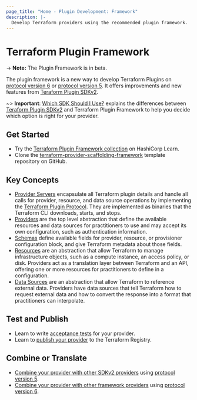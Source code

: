 ```yaml
---
page_title: "Home - Plugin Development: Framework"
description: |-
  Develop Terraform providers using the recommended plugin framework.
---
```


# Terraform Plugin Framework

-> **Note:** The Plugin Framework is in beta.

The plugin framework is a new way to develop Terraform Plugins on [protocol version 6](/plugin/how-terraform-works#protocol-version-6) or [protocol version 5](/plugin/how-terraform-works#protocol-version-5). It offers improvements and new features from [Teraform Plugin SDKv2](/plugin/sdkv2).

~> **Important**: [Which SDK Should I Use?](/plugin/which-sdk) explains the differences between [Teraform Plugin SDKv2](/plugin/sdkv2) and Terraform Plugin Framework to help you decide which option is right for your provider.

## Get Started

- Try the [Terraform Plugin Framework collection](https://learn.hashicorp.com/collections/terraform/providers-plugin-framework) on HashiCorp Learn.
- Clone the [terraform-provider-scaffolding-framework](https://github.com/hashicorp/terraform-provider-scaffolding-framework) template repository on GitHub.

## Key Concepts

- [Provider Servers](/terraform/plugin/framework/provider-servers) encapsulate all Terraform plugin details and handle all calls for provider, resource, and data source operations by implementing the [Terraform Plugin Protocol](/plugin/how-terraform-works#terraform-plugin-protocol). They are implemented as binaries that the Terraform CLI downloads, starts, and stops.
- [Providers](/terraform/plugin/framework/providers) are the top level abstraction that define the available resources and data sources for practitioners to use and may accept its own configuration, such as authentication information.
- [Schemas](/terraform/plugin/framework/schemas) define available fields for provider, resource, or provisioner configuration block, and give Terraform metadata about those fields.
- [Resources](/terraform/plugin/framework/resources) are an abstraction that allow Terraform to manage infrastructure objects, such as a compute instance, an access policy, or disk. Providers act as a translation layer between Terraform and an API, offering one or more resources for practitioners to define in a configuration.
- [Data Sources](/terraform/plugin/framework/data-sources) are an abstraction that allow Terraform to reference external data. Providers have data sources that tell Terraform how to request external data and how to convert the response into a format that practitioners can interpolate.

## Test and Publish

- Learn to write [acceptance tests](/terraform/plugin/framework/acctests) for your provider.
- Learn to [publish your provider](/registry/providers/publishing) to the Terraform Registry.

## Combine or Translate

- [Combine your provider with other SDKv2 providers](/plugin/mux/combining-protocol-version-5-providers) using [protocol version 5](/plugin/how-terraform-works#protocol-version-5).
- [Combine your provider with other framework providers](/plugin/mux/combining-protocol-version-6-providers) using [protocol version 6](/plugin/how-terraform-works#protocol-version-6).
